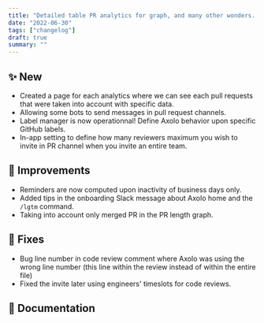 ```yaml
---
title: "Detailed table PR analytics for graph, and many other wonders..."
date: "2022-06-30"
tags: ["changelog"]
draft: true
summary: ""
---
```


## ✨ New

- Created a page for each analytics where we can see each pull requests that were taken into account with specific data.
- Allowing some bots to send messages in pull request channels.
- Label manager is now operationnal! Define Axolo behavior upon specific GitHub labels.
- In-app setting to define how many reviewers maximum you wish to invite in PR channel when you invite an entire team.

## 🔨 Improvements

- Reminders are now computed upon inactivity of business days only.
- Added tips in the onboarding Slack message about Axolo home and the `/lgtm` command.
- Taking into account only merged PR in the PR length graph.

## 🐞 Fixes

- Bug line number in code review comment where Axolo was using the wrong line number (this line within the review instead of within the entire file)
- Fixed the invite later using engineers' timeslots for code reviews.

## 📖 Documentation
